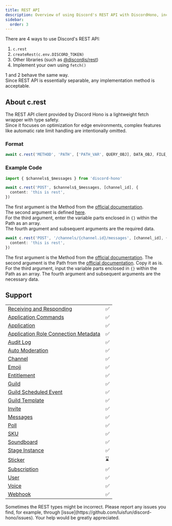 ```yaml
---
title: REST API
description: Overview of using Discord's REST API with DiscordHono, including integration with `c.rest`, other libraries, and custom implementations for API interactions.
sidebar:
  order: 3
---
```



There are 4 ways to use Discord's REST API:

1. `c.rest`
2. `createRest(c.env.DISCORD_TOKEN)`
3. Other libraries (such as [@discordjs/rest](https://discord.js.org/docs/packages/rest/main))
4. Implement your own using `fetch()`

1 and 2 behave the same way.  
Since REST API is essentially separable, any implementation method is acceptable.

## About c.rest

The REST API client provided by Discord Hono is a lightweight fetch wrapper with type safety.  
Since it focuses on optimization for edge environments, complex features like automatic rate limit handling are intentionally omitted.

### Format

```ts
await c.rest('METHOD', 'PATH', ['PATH_VAR', QUERY_OBJ], DATA_OBJ, FILE_OBJ)
```

### Example Code

<Tabs>
<TabItem label="Variables">

```ts
import { $channels$_$messages } from 'discord-hono'

await c.rest('POST', $channels$_$messages, [channel_id], {
  content: 'this is rest',
})
```

The first argument is the Method from the [official documentation](https://discord.com/developers/docs/resources/message#create-message).  
The second argument is defined [here](https://github.com/luisfun/discord-hono/blob/main/src/rest/rest-path.ts).  
For the third argument, enter the variable parts enclosed in `{}` within the Path as an array.  
The fourth argument and subsequent arguments are the required data.

</TabItem>
<TabItem label="Docs Path">

```ts
await c.rest('POST', '/channels/{channel.id}/messages', [channel_id], {
  content: 'this is rest',
})
```

The first argument is the Method from the [official documentation](https://discord.com/developers/docs/resources/message#create-message).
The second argument is the Path from the [official documentation](https://discord.com/developers/docs/resources/message#create-message). Copy it as is.
For the third argument, input the variable parts enclosed in `{}` within the Path as an array.
The fourth argument and subsequent arguments are the necessary data.

</TabItem>
</Tabs>

## Support

|                                                                                                                            |     |
| -------------------------------------------------------------------------------------------------------------------------- | --- |
| [Receiving and Responding](https://discord.com/developers/docs/interactions/receiving-and-responding)                      | ✅  |
| [Application Commands](https://discord.com/developers/docs/interactions/application-commands)                              | ✅  |
| [Application](https://discord.com/developers/docs/resources/application)                                                   | ✅  |
| [Application Role Connection Metadata](https://discord.com/developers/docs/resources/application-role-connection-metadata) | ✅  |
| [Audit Log](https://discord.com/developers/docs/resources/audit-log)                                                       | ✅  |
| [Auto Moderation](https://discord.com/developers/docs/resources/auto-moderation)                                           | ✅  |
| [Channel](https://discord.com/developers/docs/resources/channel)                                                           | ✅  |
| [Emoji](https://discord.com/developers/docs/resources/emoji)                                                               | ✅  |
| [Entitlement](https://discord.com/developers/docs/resources/entitlement)                                                   | ✅  |
| [Guild](https://discord.com/developers/docs/resources/guild)                                                               | ✅  |
| [Guild Scheduled Event](https://discord.com/developers/docs/resources/guild-scheduled-event)                               | ✅  |
| [Guild Template](https://discord.com/developers/docs/resources/guild-template)                                             | ✅  |
| [Invite](https://discord.com/developers/docs/resources/invite)                                                             | ✅  |
| [Messages](https://discord.com/developers/docs/resources/message)                                                          | ✅  |
| [Poll](https://discord.com/developers/docs/resources/poll)                                                                 | ✅  |
| [SKU](https://discord.com/developers/docs/resources/sku)                                                                   | ✅  |
| [Soundboard](https://discord.com/developers/docs/resources/soundboard)                                                     | ✅  |
| [Stage Instance](https://discord.com/developers/docs/resources/stage-instance)                                             | ✅  |
| [Sticker](https://discord.com/developers/docs/resources/sticker)                                                           | ⌛  |
| [Subscription](https://discord.com/developers/docs/resources/subscription)                                                 | ✅  |
| [User](https://discord.com/developers/docs/resources/user)                                                                 | ✅  |
| [Voice](https://discord.com/developers/docs/resources/voice)                                                               | ✅  |
| [Webhook](https://discord.com/developers/docs/resources/webhook)                                                           | ✅  |

<Aside>
  Sometimes the REST types might be incorrect. Please report any issues you
  find, for example, through
  [issue](https://github.com/luisfun/discord-hono/issues). Your help would be
  greatly appreciated.
</Aside>
